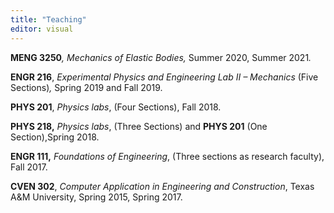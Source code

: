 ```yaml
---
title: "Teaching"
editor: visual
---
```


**MENG 3250***, Mechanics of Elastic Bodies,* Summer 2020, Summer 2021*.*

**ENGR 216**, *Experimental Physics and Engineering Lab II -- Mechanics* (Five Sections)*,* Spring 2019 and Fall 2019.

**PHYS 201**, *Physics labs*, (Four Sections), Fall 2018.

**PHYS 218,** *Physics labs*, (Three Sections) and **PHYS 201** (One Section),Spring 2018.

**ENGR 111,** *Foundations of Engineering*, (Three sections as research faculty), Fall 2017.

**CVEN 302**, *Computer Application in Engineering and Construction*, Texas A&M University, Spring 2015, Spring 2017.
